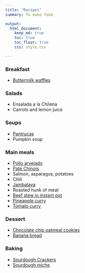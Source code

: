 ```yaml
---
title: "Recipes"
summary: To make food

output:
  html_document:
    keep_md: true
    toc: true
    toc_float: true
    css: style.css

---
```


### Breakfast
- [Buttermilk waffles](https://www.jeremylabrecque.org/recipes/buttermilk_waffles)

### Salads
- Ensalada a la Chilena
- Carrots and lemon juice


### Soups
- [Pantrucas](https://www.jeremylabrecque.org/recipes/pantrucas)
- Pumpkin soup


###  Main meals
- [Pollo arvejado](https://www.jeremylabrecque.org/recipes/pollo_arvejado)
- [Pate Chinois](https://www.ricardocuisine.com/en/recipes/5541-pate-chinois-shepherd-s-pie)
- Salmon, asparagus, potatoes
- Chili
- [Jambalaya](https://www.jeremylabrecque.org/recipes/jambalaya)
- Roasted hunk of meat 
- [Beef stew in instant pot](https://www.jeremylabrecque.org/recipes/beef_stew)
- [Pineapple curry](https://www.jeremylabrecque.org/recipes/pineapple_curry)
- [Tomato curry](https://www.jeremylabrecque.org/recipes/tomato_curry)


### Dessert     
- [Chocolate chip oatmeal cookies](https://www.jeremylabrecque.org/recipes/chocolate_chip_oatmeal_cookies)
- [Banana bread](https://www.jeremylabrecque.org/recipes/banana_bread)

### Baking
- [Sourdough Crackers](https://www.jeremylabrecque.org/recipes/sourdough_crackers)
- [Sourdough miche](https://docs.google.com/spreadsheets/d/1yb-5Zq36HE50GGXyTz32piH-a77dev0GmCV95H-Tmx4/edit#gid=1965387700)